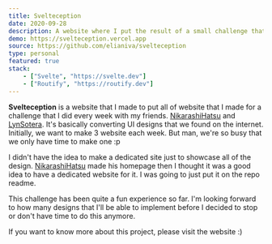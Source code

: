```yaml
---
title: Svelteception
date: 2020-09-28
description: A website where I put the result of a small challenge that I did every week
demo: https://svelteception.vercel.app
source: https://github.com/elianiva/svelteception
type: personal
featured: true
stack:
    - ["Svelte", "https://svelte.dev"]
    - ["Routify", "https://routify.dev"]
---
```


**Svelteception** is a website that I made to put all of website that I made for a challenge that I did every week with my friends. [NikarashiHatsu](https://github.com/nikarashihatsu/) and [LynSotera](https://github.com/lynsotera/). It's basically converting UI designs that we found on the internet. Initially, we want to make 3 website each week. But man, we're so busy that we only have time to make one :p

I didn't have the idea to make a dedicated site just to showcase all of the design. [NikarashiHatsu](https://github.com/nikarashihatsu/) made his homepage then I thought it was a good idea to have a dedicated website for it. I was going to just put it on the repo readme.

This challenge has been quite a fun experience so far. I'm looking forward to how many designs that I'll be able to implement before I decided to stop or don't have time to do this anymore.

If you want to know more about this project, please visit the website :)
